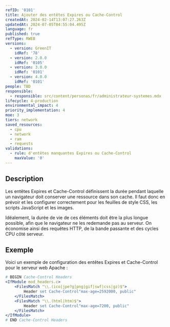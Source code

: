```yaml
---
refID: '0101'
title: Ajouter des entêtes Expires ou Cache-Control
createdAt: 2024-02-14T13:07:27.263Z
updatedAt: 2024-07-05T04:55:04.495Z
language: fr
published: true
refType: RWEB
versions:
  - version: GreenIT
    idRef: '78'
  - version: 2.0.0
    idRef: '0105'
  - version: 3.0.0
    idRef: '0101'
  - version: 4.0.0
    idRef: '0101'
people: TBD
responsible:
  - responsible: src/content/personas/fr/administrateur-systemes.mdx
lifecycle: 4-production
environmental_impact: 4
priority_implementation: 4
moe: 3
tiers: network
saved_resources:
  - cpu
  - network
  - ram
  - requests
validations:
  - rule: d'entêtes manquantes Expires ou Cache-Control
    maxValue: '0'
---
```


## Description

Les entêtes Expires et Cache-Control définissent la durée pendant laquelle un navigateur doit conserver une ressource dans son cache. Il faut donc en prévoir et les configurer correctement pour les feuilles de style CSS, les scripts JavaScript et les images.

Idéalement, la durée de vie de ces éléments doit être la plus longue possible, afin que le navigateur ne les redemande pas au serveur. On économise ainsi des requêtes HTTP, de la bande passante et des cycles CPU côté serveur.

## Exemple

Voici un exemple de configuration des entêtes Expires et Cache-Control pour le serveur web Apache :

```apache
# BEGIN Cache-Control Headers
<IfModule mod_headers.c>
    <FilesMatch "\\.(ico|jpe?g|png|gif|swf|css|gz)$">
        Header set Cache-Control"max-age=2592000, public"
    </FilesMatch>
    <FilesMatch "\\.(html|htm)$">
        Header set Cache-Control"max-age=7200, public"
    </FilesMatch>
</IfModule>
# END Cache-Control Headers
```
